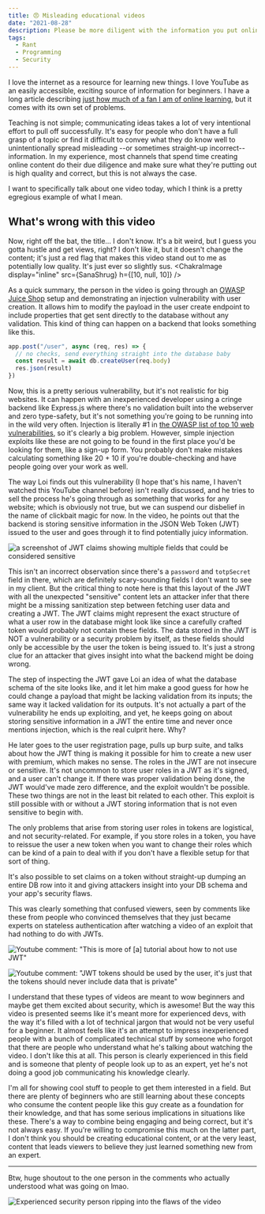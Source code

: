 ```yaml
---
title: 😠 Misleading educational videos
date: "2021-08-28"
description: Please be more diligent with the information you put online
tags:
  - Rant
  - Programming
  - Security
---
```


I love the internet as a resource for learning new things. I love YouTube as an easily accessible, exciting source of information for beginners. I have a long article describing [just how much of a fan I am of online learning](/why-does-school-suck-so-much), but it comes with its own set of problems.

Teaching is not simple; communicating ideas takes a lot of very intentional effort to pull off successfully. It's easy for people who don't have a full grasp of a topic or find it difficult to convey what they do know well to unintentionally spread misleading --or sometimes straight-up incorrect-- information. In my experience, most channels that spend time creating online content do their due diligence and make sure what they're putting out is high quality and correct, but this is not always the case.

I want to specifically talk about one video today, which I think is a pretty egregious example of what I mean.

<Box
  as="iframe"
  mb={6}
  borderRadius="md"
  width="100%"
  height="315px"
  src="https://www.youtube-nocookie.com/embed/MEyyegfvhwM"
  title="YouTube video player"
  frameborder="0"
  allow="accelerometer; autoplay; clipboard-write; encrypted-media; gyroscope; picture-in-picture"
  allowfullscreen
/>


## What's wrong with this video

Now, right off the bat, the title... I don't know. It's a bit weird, but I guess you gotta hustle and get views, right? I don't like it, but it doesn't change the content; it's just a red flag that makes this video stand out to me as potentially low quality. It's just ever so slightly sus. <ChakraImage display="inline" src={SanaShrug} h={[10, null, 10]} />

As a quick summary, the person in the video is going through an [OWASP Juice Shop](https://github.com/bkimminich/juice-shop)
setup and demonstrating an injection vulnerability with user creation. It allows him to modify the payload in the user create endpoint to include properties that get sent directly to the database without any validation. This kind of thing can happen on a backend that looks something like this.

```js
app.post("/user", async (req, res) => {
  // no checks, send everything straight into the database baby
  const result = await db.createUser(req.body)
  res.json(result)
})
```

Now, this is a pretty serious vulnerability, but it's not realistic for big websites. It can happen with an inexperienced developer using a cringe backend like Express.js where there's no validation built into the webserver and zero type-safety, but it's not something you're going to be running into in the wild very often. Injection is literally #1 in [the OWASP list of top 10 web vulnerabilities](https://owasp.org/www-project-top-ten/), so it's clearly a big problem. However, simple injection exploits like these are not going to be found in the first place you'd be looking for them, like a sign-up form. You probably don't make mistakes calculating something like 20 + 10 if you're double-checking and have people going over your work as well.

The way Loi finds out this vulnerability (I hope that's his name, I haven't watched this YouTube channel before) isn't really discussed, and he tries to sell the process he's going through as something that works for any website; which is obviously not true, but we can suspend our disbelief in the name of clickbait magic for now. In the video, he points out that the backend is storing sensitive information in the JSON Web Token (JWT) issued to the user and goes through it to find potentially juicy information.

![a screenshot of JWT claims showing multiple fields that could be considered sensitive](./jwt_dump.png)

This isn't an incorrect observation since there's a `password` and `totpSecret` field in there, which are definitely scary-sounding fields I don't want to see in my client. But the critical thing to note here is that this layout of the JWT with all the unexpected "sensitive" content lets an attacker infer that there might be a missing sanitization step between fetching user data and creating a JWT. The JWT claims might represent the exact structure of what a user row in the database might look like since a carefully crafted token would probably not contain these fields. The data stored in the JWT is <T>NOT</T> a vulnerability or a security problem by itself, as these fields should only be accessible by the user the token is being issued to. It's just a strong clue for an attacker that gives insight into what the backend might be doing wrong.

The step of inspecting the JWT gave Loi an idea of what the database schema of the site looks like, and it let him make a good guess for how he could change a payload that might be lacking validation from its inputs; the same way it lacked validation for its outputs. It's not actually a part of the vulnerability he ends up exploiting, and yet, he keeps going on about storing sensitive information in a JWT the entire time and never once mentions injection, which is the real culprit here. <T>Why?</T>

He later goes to the user registration page, pulls up burp suite, and talks about how the JWT thing is making it possible for him to create a new user with premium, which makes no sense. The roles in the JWT are not insecure or sensitive. It's not uncommon to store user roles in a JWT as it's signed, and a user can't change it. If there was proper validation being done, the JWT would've made zero difference, and the exploit wouldn't be possible. These two things are not in the least bit related to each other. This exploit is still possible with or without a JWT storing information that is not even sensitive to begin with.

<Callout mb={6}>
  <Text layerStyle="textTertiary" fontSize="md">
    The only problems that arise from storing user roles in tokens are
    logistical, and not security-related. For example, if you store roles in a
    token, you have to reissue the user a new token when you want to change
    their roles which can be kind of a pain to deal with if you don't have a
    flexible setup for that sort of thing.
  </Text>
</Callout>

It's also possible to set claims on a token without straight-up dumping an entire DB row into it and giving attackers insight into your DB schema and your app's security flaws.

This was clearly something that confused viewers, seen by comments like these from people who convinced themselves that they just became experts on stateless authentication after watching a video of an exploit that had nothing to do with JWTs.

![Youtube comment: "This is more of [a] tutorial about how to not use JWT"](./jwt_comment.png)

![Youtube comment: "JWT tokens should be used by the user, it's just that the tokens should never include data that is private"](./jwt_comment_2.png)

I understand that these types of videos are meant to wow beginners and maybe get them excited about security, which is awesome! But the way this video is presented seems like it's meant more for experienced devs, with the way it's filled with a lot of technical jargon that would not be very useful for a beginner. It almost feels like it's an attempt to impress inexperienced people with a bunch of complicated technical stuff by someone who forgot that there are people who understand what he's talking about watching the video. I don't like this at all. This person is clearly experienced in this field and is someone that plenty of people look up to as an expert, yet he's not doing a good job communicating his knowledge clearly.

I'm all for showing cool stuff to people to get them interested in a field. But there are plenty of beginners who are still learning about these concepts who consume the content people like this guy create as a foundation for their knowledge, and that has some serious implications in situations like these. There's a way to combine being engaging and being correct, but it's not always easy. If you're willing to compromise this much on the latter part, I don't think you should be creating educational content, or at the very least, content that leads viewers to believe they just learned something new from an expert.

<Hr mb={6} />

Btw, huge shoutout to the one person in the comments who actually understood what was going on lmao.

![Experienced security person ripping into the flaws of the video](./jwt_comment_good.png)
